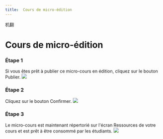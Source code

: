 ```yaml
--- 
title:  Cours de micro-édition 
--- 
```



机翻
# Cours de micro-édition 

 ### Étape 1 
 Si vous êtes prêt à publier ce micro-cours en édition, cliquez sur le bouton Publier. 
 ![]( /Img/ulearning/teacher/resource20.png) 

 ### Étape 2 
 Cliquez sur le bouton Confirmer. 
 ![]( /Img/ulearning/teacher/resource21.png) 

 ### Étape 3 
 Le micro-cours est maintenant répertorié sur l'écran Ressources de votre cours et est prêt à être consommé par les étudiants. 
 ![]( /Img/ulearning/teacher/resource22.png)
